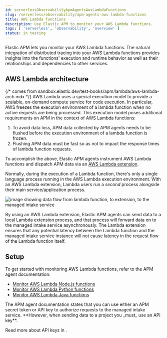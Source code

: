 ```yaml
---
id: serverlessObservabilityApmAgentsAwsLambdaFunctions
slug: /serverless/observability/apm-agents-aws-lambda-functions
title: AWS Lambda functions
description: Use Elastic APM to monitor your AWS Lambda functions.
tags: [ 'serverless', 'observability', 'overview' ]
status: in testing
---
```


<DocBadge template="technical preview" />

Elastic APM lets you monitor your AWS Lambda functions.
The natural integration of <DocLink id="serverlessObservabilityApmDistributedTracing">distributed tracing</DocLink> into your AWS Lambda functions provides insights into the functions' execution and runtime behavior as well as their relationships and dependencies to other services.

<div id="aws-lambda-arch"></div>

## AWS Lambda architecture

{/* comes from sandbox.elastic.dev/test-books/apm/lambda/aws-lambda-arch.mdx */}
AWS Lambda uses a special execution model to provide a scalable, on-demand compute service for code execution. In particular, AWS freezes the execution environment of a lambda function when no active requests are being processed. This execution model poses additional requirements on APM in the context of AWS Lambda functions:

1. To avoid data loss, APM data collected by APM agents needs to be flushed before the execution environment of a lambda function is frozen.
1. Flushing APM data must be fast so as not to impact the response times of lambda function requests.

To accomplish the above, Elastic APM agents instrument AWS Lambda functions and dispatch APM data via an [AWS Lambda extension](https://docs.aws.amazon.com/lambda/latest/dg/using-extensions.html).

Normally, during the execution of a Lambda function, there's only a single language process running in the AWS Lambda execution environment. With an AWS Lambda extension, Lambda users run a _second_ process alongside their main service/application process.

![image showing data flow from lambda function, to extension, to the managed intake service](../images/apm-agents-aws-lambda-functions-architecture.png)

By using an AWS Lambda extension, Elastic APM agents can send data to a local Lambda extension process, and that process will forward data on to the managed intake service asynchronously. The Lambda extension ensures that any potential latency between the Lambda function and the managed intake service instance will not cause latency in the request flow of the Lambda function itself.

## Setup

To get started with monitoring AWS Lambda functions, refer to the APM agent documentation:

* [Monitor AWS Lambda Node.js functions](((apm-node-ref))/lambda.html)
* [Monitor AWS Lambda Python functions](((apm-py-ref))/lambda-support.html)
* [Monitor AWS Lambda Java functions](((apm-java-ref))/aws-lambda.html)

<DocCallOut color="warning" title="Important">
  The APM agent documentation states that you can use either an APM secret token or API key to authorize requests to the managed intake service. **However, when sending data to a project you _must_ use an API key**.
  
  Read more about API keys in <DocLink id="serverlessObservabilityApmKeepDataSecure" />.
</DocCallOut>


